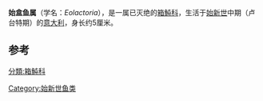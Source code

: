 {{Automatic Taxobox
| image = Eolactoria_sorbinii.jpg
| image_caption = 复原图
| image2 = Eolactoria sorbinii 1.JPG
| image2_caption = 化石
| fossil_range = {{fossilrange|47.8|41.2|[[卢台特期|卢台特期]]<ref name="sepkoskidb">{{cite journal |last=Sepkoski |first=Jack |title=A compendium of fossil marine animal genera |journal=Bulletins of American Paleontology |volume=364 |pages=p.560 |year=2002 |url=http://strata.ummp.lsa.umich.edu/jack/showgenera.php?taxon=611&rank=class |accessdate=2009-02-27 |deadurl=yes |archiveurl=https://web.archive.org/web/20110723131237/http://strata.ummp.lsa.umich.edu/jack/showgenera.php?taxon=611&rank=class |archivedate=2011-07-23 }}</ref>}}
| taxon = Eolactoria
| binomial = ''Eolactoria sorbinii''
| binomial_authority = Tyler 1976
}}
'''始盒鱼属'''（学名：''Eolactoria''），是一属已灭绝的[[箱魨科|箱魨科]]，生活于[[始新世|始新世]]中期（卢台特期）的[[意大利|意大利]]，身长约5厘米。

==参考==
{{Reflist}}
{{Taxonbar|from=Q593026}}

[[Category:始新世鱼类|Category:始新世鱼类]]
[[分類:箱魨科|分類:箱魨科]]